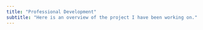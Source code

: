 ```yaml
---
title: "Professional Development"
subtitle: "Here is an overview of the project I have been working on."
---
```


